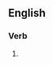 ==English==

===Verb===
{{head|en|present participle}}

# {{present participle of|upbreed|lang=en|nocat=1}}